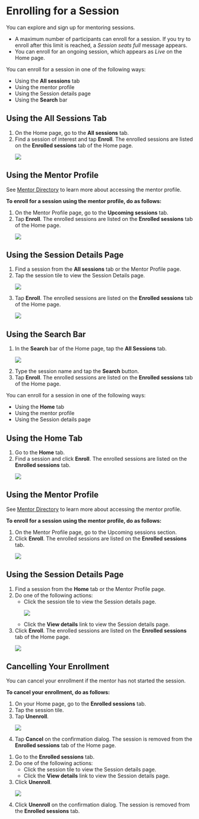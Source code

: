 
# Enrolling for a Session

You can explore and sign up for mentoring sessions.

<Admonition type="note">
<ul>
<li>A maximum number of <ParticipantLimit /> participants can enroll for a session. If you try to enroll after this limit is reached, a <i>Session seats full</i> message appears.</li>
<li>You can enroll for an ongoing session, which appears as <i>Live</i> on the Home page.</li>
</ul>
</Admonition>

<Tabs>
<TabItem value="mentored mobile application" label="Mobile App" default>
<p>You can enroll for a session in one of the following ways:</p>
<ul>
<li>Using the <b>All sessions</b> tab</li>
<li>Using the mentor profile</li>
<li>Using the Session details page</li>
<li>Using the <b>Search</b> bar</li>
</ul>
<h2>Using the All Sessions Tab</h2>
<ol>
<li>On the Home page, go to the <b>All sessions</b> tab.</li>
<li>Find a session of interest and tap <b>Enroll</b>. The enrolled sessions are listed on the <b>Enrolled sessions</b> tab of the Home page.
<p>
    <img src={EnrollButton} />
</p>
</li>
</ol>
<h2>Using the Mentor Profile</h2>
<Admonition type="note">
<p>See <a href="mentor-directory">Mentor Directory</a> to learn more about accessing the mentor profile.</p>
</Admonition>
<p><b>To enroll for a session using the mentor profile, do as follows:</b></p>
<ol>
<li>On the Mentor Profile page, go to the <b>Upcoming sessions</b> tab.</li>
<li>Tap <b>Enroll</b>. The enrolled sessions are listed on the <b>Enrolled sessions</b> tab of the Home page.
<p>
    <img src={MentorProfileEnroll} />
</p>
</li>
</ol>
<h2>Using the Session Details Page</h2>
<ol>
<li>Find a session from the <b>All sessions</b> tab or the Mentor Profile page.</li>
<li>Tap the session tile to view the Session Details page.
<p>
    <img src={SessionTileEnroll} />
</p>
</li>
<li>Tap <b>Enroll</b>. The enrolled sessions are listed on the <b>Enrolled sessions</b> tab of the Home page.
<p>
    <img src={SessionDetailsEnroll} />
</p>
</li>
</ol>
<h2>Using the Search Bar</h2>
<ol>
<li>In the <b>Search</b> bar of the Home page, tap the <b>All Sessions</b> tab.
<p>
    <img src={SearchSessions} />
</p>
</li>
<li>Type the session name and tap the <b>Search</b> button.</li>
<li>Tap <b>Enroll</b>. The enrolled sessions are listed on the <b>Enrolled sessions</b> tab of the Home page.</li>
</ol>
</TabItem>
<TabItem value="mentored portal" label="Web Portal">
<p>You can enroll for a session in one of the following ways:</p>
<ul>
<li>Using the <b>Home</b> tab</li>
<li>Using the mentor profile</li>
<li>Using the Session details page</li>
</ul>
<h2>Using the Home Tab</h2>
<ol>
<li>Go to the <b>Home</b> tab.</li>
<li>Find a session and click <b>Enroll</b>. The enrolled sessions are listed on the <b>Enrolled sessions</b> tab.
<p>
    <img src={PortalEnrollButton} />
</p>
</li>
</ol>
<h2>Using the Mentor Profile</h2>
<Admonition type="note">
<p>See <a href="mentor-directory">Mentor Directory</a> to learn more about accessing the mentor profile.</p>
</Admonition>
<p><b>To enroll for a session using the mentor profile, do as follows:</b></p>
<ol>
<li>On the Mentor Profile page, go to the Upcoming sessions section.</li>
<li>Click <b>Enroll</b>. The enrolled sessions are listed on the <b>Enrolled sessions</b> tab.
<p>
    <img src={PortalMentorProfileEnroll} />
</p>
</li>
</ol>
<h2>Using the Session Details Page</h2>
<ol>
<li>Find a session from the <b>Home</b> tab or the Mentor Profile page.</li>
<li>Do one of the following actions: 
    <ul>
    <li>Click the session tile to view the Session details page.
    <p>
        <img src={PortalSessionTileEnroll} />
    </p>
    </li>
    <li>Click the <b>View details</b> link to view the Session details page.</li>
    </ul>
</li>
<li>Click <b>Enroll</b>. The enrolled sessions are listed on the <b>Enrolled sessions</b> tab of the Home page.
<p>
    <img src={PortalSessionDetailsEnroll} />
</p>
</li>
</ol>
</TabItem>
</Tabs>

## Cancelling Your Enrollment

<Admonition type="note">
<p>You can cancel your enrollment if the mentor has not started the session.</p>
</Admonition>

<p><b>To cancel your enrollment, do as follows:</b></p>

<Tabs>
<TabItem value="mentored mobile application" label="Mobile App" default>
<ol>
<li>On your Home page, go to the <b>Enrolled sessions</b> tab.</li>
<li>Tap the session tile.</li>
<li>Tap <b>Unenroll</b>. 
<p>
    <img src={CancelEnrollment} />
</p>
</li>
<li>Tap <b>Cancel</b> on the confirmation dialog. The session is removed from the <b>Enrolled sessions</b> tab of the Home page.</li>
</ol>
</TabItem>
<TabItem value="mentored portal" label="Web Portal">
<ol>
<li>Go to the <b>Enrolled sessions</b> tab.</li>
<li>Do one of the following actions: 
    <ul>
    <li>Click the session tile to view the Session details page.</li>
    <li>Click the <b>View details</b> link to view the Session details page.</li>
    </ul>
</li>
<li>Click <b>Unenroll</b>.
<p>
    <img src={PortalCancelEnrollment} />
</p>
</li>
<li>Click <b>Unenroll</b> on the confirmation dialog. The session is removed from the <b>Enrolled sessions</b> tab.</li>
</ol>
</TabItem>
</Tabs>


 